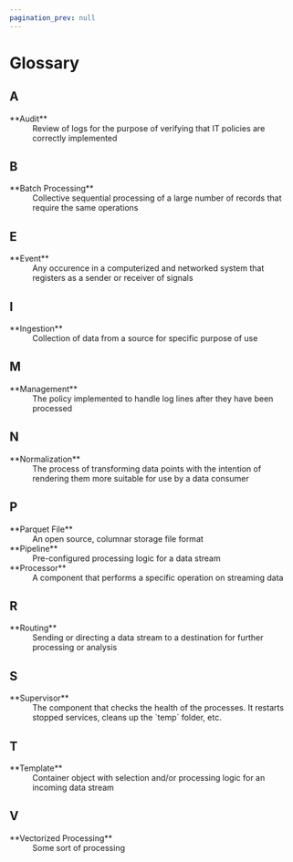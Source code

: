 ```yaml
---
pagination_prev: null
---
```


# Glossary

## A

<dt>**Audit**</dt>
<dd>Review of logs for the purpose of verifying that IT policies are correctly implemented</dd>

## B

<dt>**Batch Processing**</dt>
<dd>Collective sequential processing of a large number of records that require the same operations</dd>

## E

<dt>**Event**</dt>
<dd>Any occurence in a computerized and networked system that registers as a sender or receiver of signals</dd>

## I

<dt>**Ingestion**</dt>
<dd>Collection of data from a source for specific purpose of use</dd>

## M

<dt>**Management**</dt>
<dd>The policy implemented to handle log lines after they have been processed</dd>

## N

<dt>**Normalization**</dt>
<dd>The process of transforming data points with the intention of rendering them more suitable for use by a data consumer</dd>

## P

<dt>**Parquet File**</dt>
<dd>An open source, columnar storage file format</dd>

<dt>**Pipeline**</dt>
<dd>Pre-configured processing logic for a data stream</dd>

<dt>**Processor**</dt>
<dd>A component that performs a specific operation on streaming data</dd>

## R

<dt>**Routing**</dt>
<dd>Sending or directing a data stream to a destination for further processing or analysis</dd>

## S

<dt>**Supervisor**</dt>
<dd>The component that checks the health of the processes. It restarts stopped services, cleans up the `temp` folder, etc.</dd>

## T

<dt>**Template**</dt>
<dd>Container object with selection and/or processing logic for an incoming data stream</dd>

## V

<dt>**Vectorized Processing**</dt>
<dd>Some sort of processing</dd>
